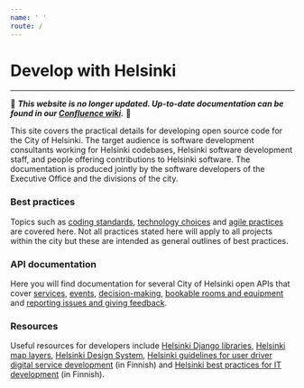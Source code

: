 ```yaml
---
name: ' '
route: /
---
```

# Develop with Helsinki

---

 :eyes: ***This website is no longer updated. Up-to-date documentation can be found in our [Confluence wiki](https://helsinkisolutionoffice.atlassian.net/wiki/spaces/OS/).*** :eyes:

This site covers the practical details for developing open source code for the City of Helsinki. The target audience is software development consultants working for Helsinki codebases, Helsinki software development staff, and people offering contributions to Helsinki software. The documentation is produced jointly by the software developers of the Executive Office and the divisions of the city.

### Best practices

Topics such as [coding standards](/coding-standards), [technology choices](/technology-choices) and [agile practices](/scrum-project-management) are covered here. Not all practices stated here will apply to all projects within the city but these are intended as general outlines of best practices.

### API documentation

Here you will find documentation for several City of Helsinki open APIs that cover [services](apis/servicemap), [events](apis/linkedevents), [decision-making](apis/openahjo), [bookable rooms and equipment](apis/respa) and [reporting issues and giving feedback](apis/open311).

### Resources

Useful resources for developers include [Helsinki Django libraries](/django-libraries), [Helsinki map layers](/maps), [Helsinki Design System](https://city-of-helsinki.github.io/helsinki-design-system/), [Helsinki guidelines for user driver digital service development](https://digi.hel.fi/digipalveluopas/periaatteet/) (in Finnish) and [Helsinki best practices for IT development](https://kehmet.hel.fi/) (in Finnish).
